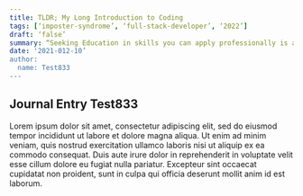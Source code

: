 ```yaml
---
title: TLDR; My Long Introduction to Coding
tags: [‘imposter-syndrome’, ‘full-stack-developer’, ‘2022’]
draft: ‘false’
summary: “Seeking Education in skills you can apply professionally is always a good idea. But timing is equally important.”
date: '2021-012-10’
author:
  name: Test833
---
```


## Journal Entry Test833

Lorem ipsum dolor sit amet, consectetur adipiscing elit, sed do eiusmod tempor incididunt ut labore et dolore magna aliqua. Ut enim ad minim veniam, quis nostrud exercitation ullamco laboris nisi ut aliquip ex ea commodo consequat. Duis aute irure dolor in reprehenderit in voluptate velit esse cillum dolore eu fugiat nulla pariatur. Excepteur sint occaecat cupidatat non proident, sunt in culpa qui officia deserunt mollit anim id est laborum.
